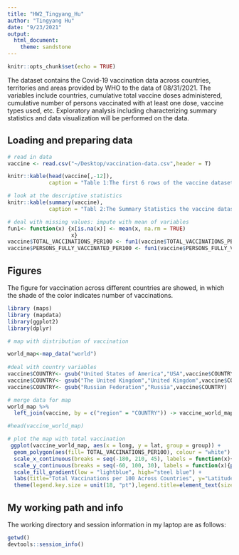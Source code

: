 ```yaml
---
title: "HW2_Tingyang_Hu"
author: "Tingyang Hu"
date: "9/23/2021"
output: 
  html_document: 
    theme: sandstone
---
```


```r
knitr::opts_chunk$set(echo = TRUE)
```

The dataset contains the Covid-19 vaccination data across countries, territories and areas provided by WHO to the data of 08/31/2021. The variables include countries, cumulative total vaccine doses administered, cumulative number of persons vaccinated with at least one dose, vaccine types used, etc. Exploratory analysis including characterizing summary statistics and data visualization will be performed on the data. 

## Loading and preparing data
```r
# read in data
vaccine <- read.csv("~/Desktop/vaccination-data.csv",header = T)

knitr::kable(head(vaccine[,-12]),
             caption = "Table 1:The first 6 rows of the vaccine dataset")

# look at the descriptive statistics 
knitr::kable(summary(vaccine),
             caption = "Tabl 2:The Summary Statistics the vaccine dataset")

# deal with missing values: impute with mean of variables
fun1<- function(x) {x[is.na(x)] <- mean(x, na.rm = TRUE)
                    x}
vaccine$TOTAL_VACCINATIONS_PER100 <- fun1(vaccine$TOTAL_VACCINATIONS_PER100)
vaccine$PERSONS_FULLY_VACCINATED_PER100 <- fun1(vaccine$PERSONS_FULLY_VACCINATED_PER100)
```

## Figures 

The figure for vaccination across different countries are showed, in which the shade of the color indicates number of vaccinations.
```r
library (maps)
library (mapdata)
library(ggplot2)
library(dplyr)
```


```r
# map with distribution of vaccination

world_map<-map_data("world")
 
#deal with country variables
vaccine$COUNTRY<- gsub("United States of America","USA",vaccine$COUNTRY)
vaccine$COUNTRY<- gsub("The United Kingdom","United Kingdom",vaccine$COUNTRY)
vaccine$COUNTRY<- gsub("Russian Federation","Russia",vaccine$COUNTRY)

# merge data for map
world_map %>% 
  left_join(vaccine, by = c("region" = "COUNTRY")) -> vaccine_world_map

#head(vaccine_world_map)

# plot the map with total vaccination 
 ggplot(vaccine_world_map, aes(x = long, y = lat, group = group)) +
  geom_polygon(aes(fill= TOTAL_VACCINATIONS_PER100), colour = "white") +
  scale_x_continuous(breaks = seq(-180, 210, 45), labels = function(x){paste0(x, "°")}) +
  scale_y_continuous(breaks = seq(-60, 100, 30), labels = function(x){paste0(x, "°")}) +
  scale_fill_gradient(low = "lightblue", high="steel blue") +
  labs(title="Total Vaccinations per 100 Across Countries", y="Latitude", x="Longitude") + theme_light() +
  theme(legend.key.size = unit(18, "pt"),legend.title=element_text(size=8),legend.position = "bottom") + coord_fixed() 

```
## My working path and info

The working directory and session information in my laptop are as follows:
```r
getwd() 
devtools::session_info()
```


